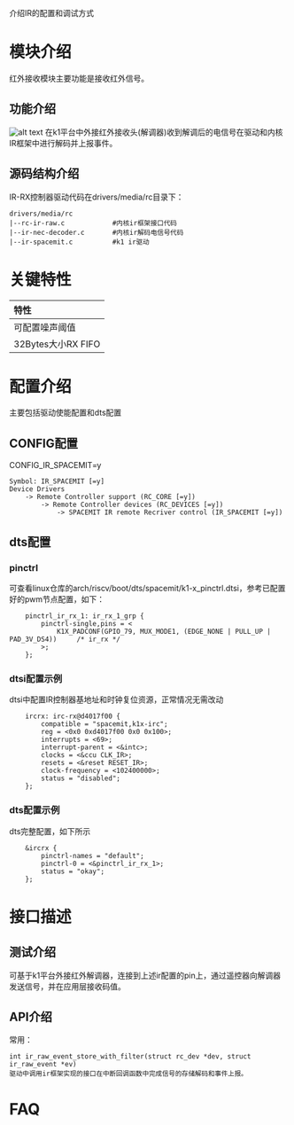 介绍IR的配置和调试方式

# 模块介绍  
红外接收模块主要功能是接收红外信号。  

## 功能介绍  
![alt text](./static/ir-rx.png)
在k1平台中外接红外接收头(解调器)收到解调后的电信号在驱动和内核IR框架中进行解码并上报事件。 
## 源码结构介绍
IR-RX控制器驱动代码在drivers/media/rc目录下：  
```  
drivers/media/rc  
|--rc-ir-raw.c            #内核ir框架接口代码
|--ir-nec-decoder.c       #内核ir解码电信号代码
|--ir-spacemit.c          #k1 ir驱动  
```  
# 关键特性  
| 特性 |
| :-----|
| 可配置噪声阈值 |
| 32Bytes大小RX FIFO |

# 配置介绍
主要包括驱动使能配置和dts配置
## CONFIG配置
CONFIG_IR_SPACEMIT=y
```
Symbol: IR_SPACEMIT [=y]
Device Drivers
    -> Remote Controller support (RC_CORE [=y])
		-> Remote Controller devices (RC_DEVICES [=y])
			-> SPACEMIT IR remote Recriver control (IR_SPACEMIT [=y])
``` 

## dts配置
### pinctrl
可查看linux仓库的arch/riscv/boot/dts/spacemit/k1-x_pinctrl.dtsi，参考已配置好的pwm节点配置，如下：
```dts
	pinctrl_ir_rx_1: ir_rx_1_grp {
		pinctrl-single,pins = <
			K1X_PADCONF(GPIO_79, MUX_MODE1, (EDGE_NONE | PULL_UP | PAD_3V_DS4))     /* ir_rx */
		>;
	};
```
### dtsi配置示例
dtsi中配置IR控制器基地址和时钟复位资源，正常情况无需改动
```dts
	ircrx: irc-rx@d4017f00 {
		compatible = "spacemit,k1x-irc";
		reg = <0x0 0xd4017f00 0x0 0x100>;
		interrupts = <69>;
		interrupt-parent = <&intc>;
		clocks = <&ccu CLK_IR>;
		resets = <&reset RESET_IR>;
		clock-frequency = <102400000>;
		status = "disabled";
	};
```

### dts配置示例
dts完整配置，如下所示
```dts
	&ircrx {
		pinctrl-names = "default";
		pinctrl-0 = <&pinctrl_ir_rx_1>;
		status = "okay";
	};
```

# 接口描述
## 测试介绍
可基于k1平台外接红外解调器，连接到上述ir配置的pin上，通过遥控器向解调器发送信号，并在应用层接收码值。
## API介绍
常用：
```
int ir_raw_event_store_with_filter(struct rc_dev *dev, struct ir_raw_event *ev)
驱动中调用ir框架实现的接口在中断回调函数中完成信号的存储解码和事件上报。
```
# FAQ